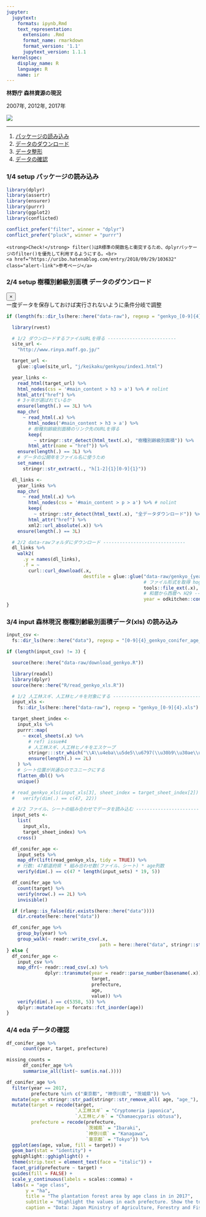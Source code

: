 ```yaml
---
jupyter:
  jupytext:
    formats: ipynb,Rmd
    text_representation:
      extension: .Rmd
      format_name: rmarkdown
      format_version: '1.1'
      jupytext_version: 1.1.1
  kernelspec:
    display_name: R
    language: R
    name: ir
---
```


<!-- #region -->
**林野庁 森林資源の現況**

2007年, 2012年, 2017年

![](figures/2017_age_class_en.png)

-----


1. [パッケージの読み込み](#1/4-setup-パッケージの読み込み--)
2. [データのダウンロード](2/4-setup-樹種別齢級別面積-データのダウンロード)
3. [データ整形](#3/4-input-森林現況-樹種別齢級別面積データ(xls)-の読み込み)
4. [データの確認](#4/4-eda-データの確認)
<!-- #endregion -->

### <span class="badge">1/4</span> <span class="label label-primary">setup</span> パッケージの読み込み  <a class="anchor" id="pkg_load"></a>

```r
library(dplyr)
library(assertr)
library(ensurer)
library(purrr)
library(ggplot2)
library(conflicted)
```

```r
conflict_prefer("filter", winner = "dplyr")
conflict_prefer("pluck", winner = "purrr")
```

<div class="alert alert-info" role="alert">
    <strong>Check!</strong> filter()はR標準の関数名と衝突するため、dplyrパッケージのfilter()を優先して利用するようにする。<br>
    <a href="https://uribo.hatenablog.com/entry/2018/09/29/103632" class="alert-link">参考ページ</a>
</div>

<!-- #region {"heading_collapsed": true} -->
### <span class="badge">2/4</span> <span class="label label-primary">setup</span> 樹種別齢級別面積 データのダウンロード


<div class="alert alert-warning alert-dismissible" role="alert">
  <button type="button" class="close" data-dismiss="alert" aria-label="Close"><span aria-hidden="true">&times;</span></button>   
一度データを保存しておけば実行されないように条件分岐で調整
</div>
<!-- #endregion -->

```r
if (length(fs::dir_ls(here::here("data-raw"), regexp = "genkyo_[0-9]{4}.xls")) != 3L) {

  library(rvest)

  # 1/2 ダウンロードするファイルURLを得る -------------------------
  site_url <-
    "http://www.rinya.maff.go.jp/"

  target_url <-
    glue::glue(site_url, "j/keikaku/genkyou/index1.html")

  year_links <-
    read_html(target_url) %>%
    html_nodes(css = '#main_content > h3 > a') %>% # nolint
    html_attr("href") %>%
    # 3ヶ年が選ばれているか
    ensure(length(.) == 3L) %>%
    map_chr(
      ~ read_html(.x) %>%
        html_nodes('#main_content > h3 > a') %>%
        # 樹種別齢級別面積のリンク先のURLを得る
        keep(
          ~ stringr::str_detect(html_text(.x), "樹種別齢級別面積")) %>%
        html_attr(name = "href")) %>%
    ensure(length(.) == 3L) %>%
    # データの公開年をファイル名に使うため
    set_names(
      stringr::str_extract(., "h[1-2]{1}[0-9]{1}"))

  dl_links <-
    year_links %>%
    map_chr(
      ~ read_html(.x) %>%
        html_nodes(css = '#main_content > p > a') %>% # nolint
        keep(
          ~ stringr::str_detect(html_text(.x), "全データダウンロード")) %>%
        html_attr("href") %>%
        xml2::url_absolute(.x)) %>%
    ensure(length(.) == 3L)

  # 2/2 data-rawフォルダにダウンロード ------------------------------
  dl_links %>%
    walk2(
      .y = names(dl_links),
      .f = ~
        curl::curl_download(.x,
                            destfile = glue::glue("data-raw/genkyo_{year}.",
                                                  # ファイル形式を取得 hoge.xls --> xls
                                                  tools::file_ext(.x),
                                                  # 和暦から西暦へ H29 --> 2017
                                                  year = odkitchen::convert_jyr(.y))))
}

```

### <span class="badge">3/4</span> <span class="label label-success">input</span> 森林現況 樹種別齢級別面積データ(xls) の読み込み

```r
input_csv <-
  fs::dir_ls(here::here("data"), regexp = "[0-9]{4}_genkyo_conifer_age_class.csv$")

if (length(input_csv) != 3) {

  source(here::here("data-raw/download_genkyo.R"))

  library(readxl)
  library(dplyr)
  source(here::here("R/read_genkyo_xls.R"))

  # 1/2 人工林スギ、人工林ヒノキを対象にする --------------------------------------------------
  input_xls <-
    fs::dir_ls(here::here("data-raw"), regexp = "genkyo_[0-9]{4}.xls")

  target_sheet_index <-
    input_xls %>%
    purrr::map(
      ~ excel_sheets(.x) %>%
        # ref) issue#4
        # 人工林スギ、人工林ヒノキをエスケープ
        stringr:::str_which("\\A\\u4eba\\u5de5\\u6797(\\u30b9\\u30ae\\uff9e|\\u30b9\\u30ae|\\u30d2\\u30ce\\u30ad)\\z") %>%
        ensure(length(.) == 2L)
    ) %>%
    # シート位置が共通なのでユニークにする
    flatten_dbl() %>%
    unique()

  # read_genkyo_xls(input_xls[3], sheet_index = target_sheet_index[2]) %>%
  #   verify(dim(.) == c(47, 22))

  # 2/2 ファイル、シートの組み合わせでデータを読み込む ---------------------------------------------
  input_sets <-
    list(
      input_xls,
      target_sheet_index) %>%
    cross()

  df_conifer_age <-
    input_sets %>%
    map_dfr(lift(read_genkyo_xls, tidy = TRUE)) %>%
    # 行数: 47都道府県 * 組み合わせ数(ファイル、シート) * age列数
    verify(dim(.) == c(47 * length(input_sets) * 19, 5))

  df_conifer_age %>%
    count(target) %>%
    verify(nrow(.) == 2L) %>%
    invisible()

  if (rlang::is_false(dir.exists(here::here("data"))))
    dir.create(here::here("data"))

  df_conifer_age %>%
    group_by(year) %>%
    group_walk(~ readr::write_csv(.x,
                                  path = here::here("data", stringr::str_c(.y$year, "_genkyo_conifer_age_class.csv"))))
} else {
  df_conifer_age <-
    input_csv %>%
    map_dfr(~ readr::read_csv(.x) %>%
              dplyr::transmute(year = readr::parse_number(basename(.x)),
                               target,
                               prefecture,
                               age,
                               value)) %>%
    verify(dim(.) == c(5358, 5)) %>%
    dplyr::mutate(age = forcats::fct_inorder(age))
}
```

### <span class="badge">4/4</span> <span class="label label-info">eda</span> データの確認

```r
df_conifer_age %>%
      count(year, target, prefecture)
```

```r
missing_counts =
      df_conifer_age %>%
      summarise_all(list(~ sum(is.na(.))))
```

```r
df_conifer_age %>%
  filter(year == 2017,
         prefecture %in% c("東京都", "神奈川県", "茨城県")) %>%
  mutate(age = stringr::str_pad(stringr::str_remove_all( age, "age_"), width = 2, pad = "0")) %>%
  mutate(target = recode(target,
                         `人工林スギ` = "Cryptomeria japonica",
                         `人工林ヒノキ` = "Chamaecyparis obtusa"),
         prefecture = recode(prefecture,
                             `茨城県` = "Ibaraki",
                             `神奈川県` = "Kanagawa",
                             `東京都` = "Tokyo")) %>%
  ggplot(aes(age, value, fill = target)) +
  geom_bar(stat = "identity") +
  gghighlight::gghighlight() +
  theme(strip.text = element_text(face = "italic")) +
  facet_grid(prefecture ~ target) +
  guides(fill = FALSE) +
  scale_y_continuous(labels = scales::comma) +
  labs(x = "age class",
       y = "ha",
       title = "The plantation forest area by age class in in 2017",
       subtitle = "Highlight the values in each prefecture. Show the total of 3 prefectures in gray.",
       caption = "Data: Japan Ministry of Agriculture, Forestry and Fisheries\nhttp://www.rinya.maff.go.jp/j/keikaku/genkyou/h29/index.html")
```
